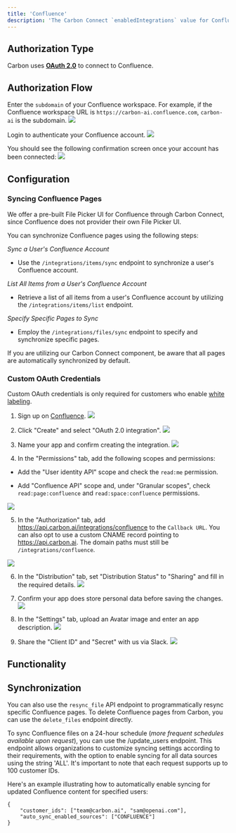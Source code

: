 ```yaml
---
title: 'Confluence'
description: 'The Carbon Connect `enabledIntegrations` value for Confluence is `Confluence`.'
---
```


## Authorization Type

Carbon uses **[OAuth 2.0](https://developer.atlassian.com/server/confluence/confluence-oauth2-provider-api/)** to connect to Confluence.

## Authorization Flow

Enter the `subdomain` of your Confluence workspace. For example, if the Confluence workspace URL is `https://carbon-ai.confluence.com`, `carbon-ai` is the subdomain.
![](https://i.ibb.co/0Byn2Ks/Screen-Shot-2023-11-20-at-2-07-22-PM.png)

Login to authenticate your Confluence account.
![](https://i.ibb.co/TvSKFG6/Screen-Shot-2023-11-20-at-2-22-08-PM.png)

You should see the following confirmation screen once your account has been connected:
![](https://i.ibb.co/bmX1Gk1/Screen-Shot-2023-11-20-at-2-07-11-PM.png)

## Configuration

### Syncing Confluence Pages

<Note>We offer a pre-built File Picker UI for Confluence through Carbon Connect, since Confluence does not provider their own File Picker UI.</Note>

You can synchronize Confluence pages using the following steps:

_*Sync a User's Confluence Account*_
- Use the `/integrations/items/sync` endpoint to synchronize a user's Confluence account.

_*List All Items from a User's Confluence Account*_
- Retrieve a list of all items from a user's Confluence account by utilizing the `/integrations/items/list` endpoint.

_*Specify Specific Pages to Sync*_
- Employ the `/integrations/files/sync` endpoint to specify and synchronize specific pages.

If you are utilizing our Carbon Connect component, be aware that all pages are automatically synchronized by default.

### Custom OAuth Credentials

<Warning>Custom OAuth credentials is only required for customers who enable [white labeling](/learn/customize/whitelabel).</Warning>

1. Sign up on [Confluence](https://developer.atlassian.com/console/myapps/).
![](https://i.ibb.co/ZMYnyCm/Screen-Shot-2023-11-20-at-12-36-43-PM.png)

2. Click "Create" and select "OAuth 2.0 integration".
![](https://i.ibb.co/BrQ1ht0/Screen-Shot-2023-11-20-at-10-51-21-AM.png)

3. Name your app and confirm creating the integration.
![](https://i.ibb.co/8KtGvnm/Screen-Shot-2023-11-20-at-10-51-34-AM.png)

4. In the "Permissions" tab, add the following scopes and permissions:

- Add the "User identity API" scope and check the `read:me` permission.

- Add "Confluence API" scope and, under "Granular scopes", check `read:page:confluence` and `read:space:confluence` permissions.

![](https://i.ibb.co/MfWt5qW/Screen-Shot-2023-11-20-at-12-39-30-PM.png)

5. In the "Authorization" tab, add https://api.carbon.ai/integrations/confluence to the `Callback URL`. You can also opt to use a custom CNAME record pointing to https://api.carbon.ai. The domain paths must still be `/integrations/confluence`.

![](https://i.ibb.co/N2ZYmbX/Screen-Shot-2023-11-20-at-10-54-17-AM.png)

6. In the "Distribution" tab, set "Distribution Status" to "Sharing" and fill in the required details.
![](https://i.ibb.co/tbcrr69/Screen-Shot-2023-11-20-at-11-55-57-AM.png)

7. Confirm your app does store personal data before saving the changes.
![](https://i.ibb.co/8j1Yx3G/Screen-Shot-2023-11-20-at-11-56-15-AM.png)

8. In the "Settings" tab, upload an Avatar image and enter an app description.
![](https://i.ibb.co/JxT6x1b/Screen-Shot-2023-11-20-at-12-03-02-PM.png)

9. Share the "Client ID" and "Secret" with us via Slack.
![](https://i.ibb.co/b70nnM9/Screen-Shot-2023-11-20-at-12-54-42-PM.png)

## Functionality

## Synchronization

You can also use the `resync_file` API endpoint to programmatically resync specific Confluence pages. To delete Confluence pages from Carbon, you can use the `delete_files` endpoint directly.

To sync Confluence files on a 24-hour schedule (_more frequent schedules available upon request_), you can use the /update_users endpoint. This endpoint allows organizations to customize syncing settings according to their requirements, with the option to enable syncing for all data sources using the string 'ALL'. It's important to note that each request supports up to 100 customer IDs.

Here's an example illustrating how to automatically enable syncing for updated Confluence content for specified users:

```
{
    "customer_ids": ["team@carbon.ai", "sam@openai.com"],
    "auto_sync_enabled_sources": ["CONFLUENCE"]
} 
```